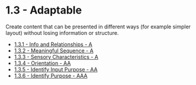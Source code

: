 # 1.3 - Adaptable

Create content that can be presented in different ways (for example simpler layout) without losing information or structure.

- [1.3.1 - Info and Relationships - A](./1.3.1-info-and-relationships.mdx)
- [1.3.2 - Meaningful Sequence - A](./1.3.2-meaningful-sequence.mdx)
- [1.3.3 - Sensory Characteristics - A](./1.3.3-sensory-characteristics.mdx)
- [1.3.4 - Orientation - AA](./1.3.4-orientation.mdx)
- [1.3.5 - Identify Input Purpose - AA](./1.3.5-identify-input-purpose.mdx)
- [1.3.6 - Identify Purpose - AAA](./1.3.6-identify-purpose.mdx)
